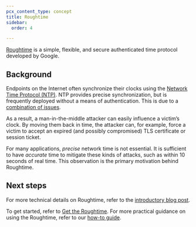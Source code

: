 ```yaml
---
pcx_content_type: concept
title: Roughtime
sidebar:
  order: 4

---
```


[Roughtime](https://roughtime.googlesource.com/roughtime) is a simple, flexible, and secure authenticated time protocol developed by Google.

## Background

Endpoints on the Internet often synchronize their clocks using the [Network Time Protocol (NTP)](/time-services/ntp/). NTP provides precise synchronization, but is frequently deployed without a means of authentication. This is due to a [combination of issues](https://www.usenix.org/conference/usenixsecurity16/technical-sessions/presentation/dowling).

As a result, a man-in-the-middle attacker can easily influence a victim’s clock. By moving them back in time, the attacker can, for example, force a victim to accept an expired (and possibly compromised) TLS certificate or session ticket.

For many applications, *precise* network time is not essential. It is sufficient to have *accurate* time to mitigate these kinds of attacks, such as within 10 seconds of real time. This observation is the primary motivation behind Roughtime.

## Next steps

For more technical details on Roughtime, refer to the [introductory blog post](https://blog.cloudflare.com/roughtime/).

To get started, refer to [Get the Roughtime](/time-services/roughtime/usage/). For more practical guidance on using the Roughtime, refer to our [how-to guide](/time-services/roughtime/recipes/).
